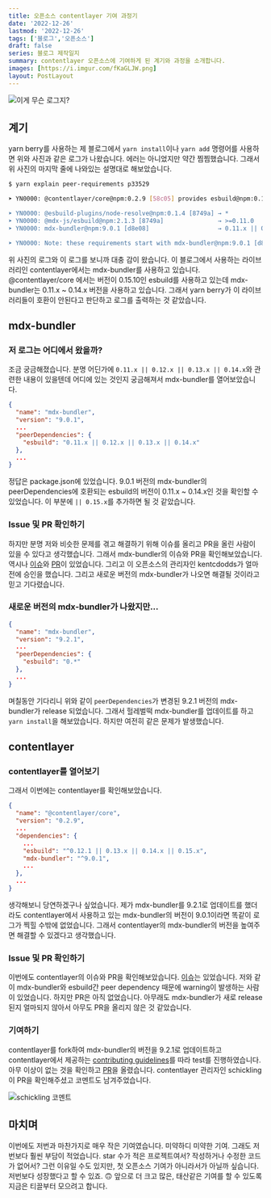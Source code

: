```yaml
---
title: 오픈소스 contentlayer 기여 과정기
date: '2022-12-26'
lastmod: '2022-12-26'
tags: ['블로그','오픈소스']
draft: false
series: 블로그 제작일지
summary: contentlayer 오픈소스에 기여하게 된 계기와 과정을 소개합니다.
images: [https://i.imgur.com/fKaGLJW.png]
layout: PostLayout
---
```


![이게 무슨 로그지?](https://i.imgur.com/NC3x4L8.png)

## 계기

yarn berry를 사용하는 제 블로그에서 `yarn install`이나 `yarn add` 명령어를 사용하면 위와 사진과 같은 로그가 나왔습니다.
에러는 아니었지만 약간 찜찜했습니다. 그래서 위 사진의 마지막 줄에 나와있는 설명대로 해보았습니다.

```bash
$ yarn explain peer-requirements p33529

➤ YN0000: @contentlayer/core@npm:0.2.9 [58c05] provides esbuild@npm:0.15.10 with version 0.15.10, which doesn't satisfy the following requirements:

➤ YN0000: @esbuild-plugins/node-resolve@npm:0.1.4 [8749a] → *                                    ✓
➤ YN0000: @mdx-js/esbuild@npm:2.1.3 [8749a]               → >=0.11.0                             ✓
➤ YN0000: mdx-bundler@npm:9.0.1 [d8e08]                   → 0.11.x || 0.12.x || 0.13.x || 0.14.x ✘

➤ YN0000: Note: these requirements start with mdx-bundler@npm:9.0.1 [d8e08]
```

위 사진의 로그와 이 로그를 보니까 대충 감이 왔습니다. 이 블로그에서 사용하는 라이브러리인 contentlayer에서는 mdx-bundler를 사용하고 있습니다.
@contentlayer/core 에서는 버전이 0.15.10인 esbuild를 사용하고 있는데 mdx-bundler는 0.11.x ~ 0.14.x 버전을 사용하고 있습니다.
그래서 yarn berry가 이 라이브러리들이 호환이 안된다고 판단하고 로그를 출력하는 것 같았습니다.

## mdx-bundler

### 저 로그는 어디에서 왔을까?

조금 궁금해졌습니다. 분명 어딘가에 `0.11.x || 0.12.x || 0.13.x || 0.14.x`와 관련한 내용이 있을텐데 어디에 있는 것인지 궁금해져서
mdx-bundler를 열어보았습니다.

```json:mbx-bundler/package.json
{
  "name": "mdx-bundler",
  "version": "9.0.1",
  ...
  "peerDependencies": {
    "esbuild": "0.11.x || 0.12.x || 0.13.x || 0.14.x"
  },
  ...
}
```

정답은 package.json에 있었습니다. 9.0.1 버전의 mdx-bundler의 peerDependencies에 호환되는 esbuild의 버전이 0.11.x ~ 0.14.x인
것을 확인할 수 있었습니다. 이 부분에 `|| 0.15.x`를 추가하면 될 것 같았습니다.

### Issue 및 PR 확인하기

하지만 분명 저와 비슷한 문제를 겪고 해결하기 위해 이슈를 올리고 PR을 올린 사람이 있을 수 있다고 생각했습니다. 그래서 mdx-bundler의
이슈와 PR을 확인해보았습니다. 역시나 [이슈](https://github.com/kentcdodds/mdx-bundler/issues/187)와
[PR](https://github.com/kentcdodds/mdx-bundler/pull/188)이 있었습니다. 그리고 이 오픈소스의 관리자인 kentcdodds가 얼마 전에
승인을 했습니다. 그리고 새로운 버전의 mdx-bundler가 나오면 해결될 것이라고 믿고 기다렸습니다.

### 새로운 버전의 mdx-bundler가 나왔지만...

```json:mbx-bundler/package.json
{
  "name": "mdx-bundler",
  "version": "9.2.1",
  ...
  "peerDependencies": {
    "esbuild": "0.*"
  },
  ...
}
```

며칠동안 기다리니 위와 같이 `peerDependencies`가 변경된 9.2.1 버전의 mdx-bundler가 release 되었습니다.
그래서 헐레벌떡 mdx-bundler를 업데이트를 하고 `yarn install`을 해보았습니다. 하지만 여전히 같은 문제가 발생했습니다.

## contentlayer

### contentlayer를 열어보기

그래서 이번에는 contentlayer를 확인해보았습니다.

```json:@contentlayer/core/package.json
{
  "name": "@contentlayer/core",
  "version": "0.2.9",
  ...
  "dependencies": {
    ...
    "esbuild": "^0.12.1 || 0.13.x || 0.14.x || 0.15.x",
    "mdx-bundler": "^9.0.1",
    ...
  },
  ...
}
```

생각해보니 당연하겠구나 싶었습니다. 제가 mdx-bundler를 9.2.1로 업데이트를 했더라도 contentlayer에서 사용하고 있는 mdx-bundler의
버전이 9.0.1이라면 똑같이 로그가 찍힐 수밖에 없었습니다. 그래서 contentlayer의 mdx-bundler의 버전을 높여주면 해결할 수 있겠다고 생각했습니다.

### Issue 및 PR 확인하기

이번에도 contentlayer의 이슈와 PR을 확인해보았습니다. [이슈](https://github.com/contentlayerdev/contentlayer/issues/335)는
있었습니다. 저와 같이 mdx-bundler와 esbuild간 peer dependency 때문에 warning이 발생하는 사람이 있었습니다. 하지만 PR은 아직
없었습니다. 아무래도 mdx-bundler가 새로 release된지 얼마되지 않아서 아무도 PR을 올리지 않은 것 같았습니다.

### 기여하기


contentlayer를 fork하여 mdx-bundler의 버전을 9.2.1로 업데이트하고 contentlayer에서 제공하는 [contributing guidelines](https://github.com/contentlayerdev/contentlayer/blob/ded8348cb6b34b7f0350f5e8d817f3f41fe53687/CONTRIBUTING.md)를 따라
test를 진행하였습니다. 아무 이상이 없는 것을 확인하고 [PR](https://github.com/contentlayerdev/contentlayer/pull/343)을 올렸습니다.
contentlayer 관리자인 schickling이 PR을 확인해주셨고 코멘트도 남겨주었습니다.

![schickling 코멘트](https://i.imgur.com/Ap2FClC.png)

## 마치며

이번에도 저번과 마찬가지로 매우 작은 기여였습니다. 미약하디 미약한 기여. 그래도 저번보다 훨씬 부담이 적었습니다.
star 수가 적은 프로젝트여서? 작성하거나 수정한 코드가 없어서? 그런 이유일 수도 있지만, 첫 오픈소스 기여가 아니라서가 아닐까 싶습니다.
저번보다 성장했다고 할 수 있죠. 🙃 앞으로 더 크고 많은, 태산같은 기여를 할 수 있도록 지금은 티끌부터 모으려고 합니다.
